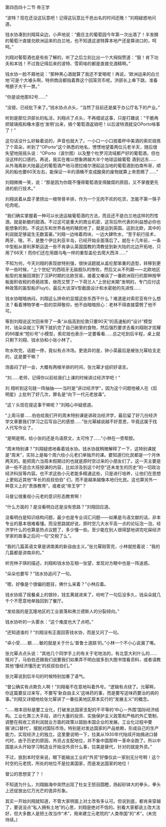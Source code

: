 

第四百四十二节 帝王学

“波特？现在还没这玩意吧！记得这玩意比干邑出名的时间还晚！”刘翔疑惑地问道。

钱水协凑到刘翔耳朵边，小声地说：“鹿庄主的葡萄园今年第一次出酒了！半发酵的葡萄汁直接兑欧洲运来的白兰地，也不知道这波特算本地产还是算进口的，呵呵。”

刘翔对葡萄酒也是有些了解的，听了之后立刻比出一个大拇指赞道：“狠！肯下功夫和本钱！不过我记得后来的波特、雪莉啥的都是直接兑酒精啊。”

钱水协一脸不屑地说：“那种黑心酒就算了我还不爱喝呢！再说，‘欧洲运来的白兰地’可是个大噱头啊，特供商店都指着靠这个回笼货币呢。洪部长上串下跳，准备甩膀子大干一票。”

“你是说他那82号……”

“没错，已经批下来了。”钱水协点点头，“当然了目前还是属于办公厅名下的产业。”

听到是那位洪部长的私活，刘翔点了点头，不再细说这事，只是打趣说：“干脆再把玻璃瓶和橡木塞也‘发明’出来，搞个葡萄酒返销吧！以后波特酒就没OPorto啥事了！”

这句话没什么好躲着说的，声音也就大了。一小口一小口抿着杯中美酒的索尼娅拣了个耳朵，听到了“OPorto”这个熟悉的地名，愣愣地望着两位元老半天，随后很失望地摇摇头说：“OPorto（波尔图）以及整个杜罗河流域都产好的葡萄酒，但也没这样的口感的。再说，我实在难以想象跨越大半个地球运输葡萄 酒到远东……从外海离新大陆最近的葡萄酒产地马德拉维尔港起运当地的葡萄酒到伯南布哥，顺风的船也要60天左右，能保证一半的酒桶不变成酸臭的废物就算上帝恩赐了……”

刘翔微微一笑，说：“那是因为你既不懂得葡萄酒变得酸腐的原因，又不掌握更先进的航行技术。”

刘翔说着从盘子里捞出一根带骨羊排，作为一个无肉不欢的吃货，怎能不第一筷子吃肉呢。

“我们确实掌握着一种可以长途运输葡萄酒的方法，而且还不是白兰地这样的烈性酒，就是新酿的甜酒。不过这可是重大的商业机密，这背后所代表的利益想必你也能想象的到。不说远东和世界各地的殖民地了，就是运到英国，运到北欧，其中的利润就足够诞生无数富豪。”刘翔一边啃着肉块，一边大肆吹水，“至于航行技术，两牙，哦，不，是整个伊比利亚半岛，已经开始全面落后了。就在十几年前，一条中型船从普利茅斯运送一些不肯承认英国国教的清教徒到新大陆的北边开拓地，只用了66天！而你们还在用跟乌龟一样的重型盖伦去爬大西洋……”

不知为何，今天刘翔的表现欲特别强，很快话题就从盖伦那笨重的造型，转移到更早一些时候，“上个世纪”的西班牙无敌舰队的惨败，然后又从不列颠――北欧地区船型的发展回溯到了汉萨时期的北欧贸易，接着又嘲讽了一番欧洲现行的那种按甲板面积收税的奇葩政策，继而又赞了一下荷兰人“上世纪末期”发明的，专门应付这种政策的笛型船(Fluyt)，最后大谈深V型截面设计和水密舱的先进性……

钱水协暗暗纳闷，刘翔这么拼命的显摆这些东西干什么？难道是对索尼亚有什么想法？看着博物学者一脸的崇拜敬仰，他不由暗暗担心：老林不得直接雷劈了他不可。

等到刘翔说这次回来带了一条“从临高到伦敦只要90天”的高速船的“设计”模型时，钱朵朵就三下两下就扒完了自己碗里的食物，然后强烈要求去看刘翔刚才炫耀的66厘米“短衫号”小模型，索尼娅也表示一定要看看……总之吃到后半程，桌上就只剩下刘翔、钱水协和小张小林了。

吹水吹完，话题一停，竟似有点冷场。更诡异的是，钟小英最后是被张允幂给支走的，这是要干嘛？

场面闷了好一会，大概有两根羊排的时间，张允幂才组织好语言。

“刘……老师，记得你以前给我们上课的时候讲过经济学吧！”

刘 翔听到这句就一阵抽抽――当时是“讲过经济学”，因为这个问题他被人在《启明星》上批判了好几次，罪名是“向下一代元老放毒”。

“这丫头现在提这事干嘛呢？”刘翔心中疑惑道。

“上周马督……伯伯给我们开的周末特别课是讲政治经济学，最后留了好几份经济学文章要我们学习之后写自己的感想……”张允幂越说越不好意思，毕竟这属于找人代写作业了。

“是啊是啊，给小张的还是鸟语原文，太可怜了……”小林在一旁帮腔。

“周末特别课？”刘翔疑惑地看着钱水协。钱水协就稍微解释了一下，这特别课就是“周末”，实际上是每个周六给小元老们单独开的课。要知道归化民都是一个月休两天的。能把周六当周末假期过的也就是原时空过来的小朋友们了。这一天主要是讲一些不适合大班授课的内容，比如涉及到这个时空“还未发生的历史”的一切政治经济科技等内容。也不求这些小元老能多精通这些，只是进行培养，让他们在思想上更贴近其他“年长的叔叔伯伯” 们，而不是越来越像本地归化民。这也算另外一种意义上的“贵族教育”，或者说“帝王学”？

马督公很重视小元老的意识形态教育啊！

“什么方面的？是没看明白还是没有思路？”刘翔回应道。

没看明白是知识结构问题，最少也是专业词汇问题――如果是鸟语文献的话，非本专业的基本很难看懂。而没思路就好说，原时空几大水平高一点的论坛泡一泡，经济学什么的也算是热点议题了，多少懂一些。至少能在别人很得瑟地讲完吃屎经济学家的故事之后问一句“交税了么”。

“我的几篇英语文章是讲南美的新自由主义。”张允幂刚答完，小林就抢着说：“我的几篇都是讲南非的。”

听完林子琪的描述，刘翔和钱水协互相一张望，发现对方眼中也是一阵迷惑。

“朵朵也要写？”钱水协追问了一句。

“嗯，好像是个很偏的题目，佛什么来着？”小林应着。

钱水协摇了摇餐桌上的银铃，钱玄黄就进来了，吩咐了一句后没多久，钱朵朵就几千个不愿意地单独回到了餐厅。

“发给我的是瓦隆地区的工业衰落和弗兰德斯人的分裂倾向。”

钱水协听的一头雾水：“这个难度也大了点吧。”

“还知道谁的？”刘翔没有正面回答钱水协，而是又问了一句。

“卓小受……额……敏的就是关于什么‘普鲁士道路’的。”小林一个不小心说漏了嘴。

张允幂点点头说：“其他几个同学手上的有关于宅地法的，有北意大利什么的……哦对了，马伯伯还跟我们说要我们如果弄不明白就多到大图书馆看资料，或者请教其他‘懂经济懂历史’的叔叔伯伯们。”

张允幂说到后半句的时候特别加重了语气。

“督公确实有点欺负人啊！”刘翔毫不在意地叫着外号。“逻辑有点绕了。允幂啊，你这篇要反过来写，不要写‘新自由主义’这味药的事，而是要写这味药要治的病的事。”刘翔又详细地给张允幂讲了一番拉美地区原本实行的“发展主义”的概念。

“……根本目标是要工业化，打破发达国家支配的不平等的‘中心－外围’国际经济结构。工业化靠三大手段，进行大量的投资、实施保护主义政策和严格的外汇管制、调整在税收工资利润就业方面的政策以鼓励本国企业的发展。工业化过程中要搞‘进口替代’，摆脱对国际市场，特别是对发达国家的产品依赖，形成自己的生产能力，实现经济上的独立。这里要说明一下，拉美从1930年代陆续开始搞进口替代时，由于历史的原因，外资占支配地位，并不象中国那样一革命全跑了。所以中国是从头开始学习制造业开始没外资什么事，拉美是替代，针对的就是外资。”

不过，放到本时空来说，眼下能输出工业的“外资”好像仅此一家别无分号啊！这个时空的元老院，所处的地位不是拉美国家，而是发达国家的地位！

督公的思想变了？！

不知道为什么，刘翔脑海中突然出现了杜女王怒目圆瞪，扬起砂钵大的拳头，拳头上还绽放出亿万光芒的诡异形象。

其实一开始刘翔就知道，不管大家明面上对土改有多认可。但说到底，都肯来穿越了，要说没点“私人拥有土地”的心思，刘翔是绝对不信的。别看大家都说土改大法好，但大多数人是把土改当作“术”，用来建立元老院的“人类帝国”的“术”。(未完待续。)

